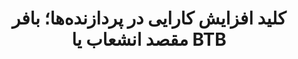 ---
title: "کلید افزایش کارایی در پردازنده‌ها؛ بافر مقصد انشعاب یا BTB"
tags: [""]
authors: ["FarzamKoohi"]
description: ""
---